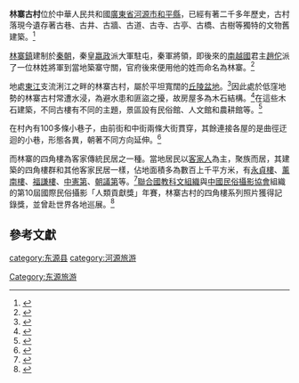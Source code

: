 '''林寨古村'''位於中華人民共和國[[廣東省|廣東省]][[河源市|河源市]][[和平縣|和平縣]]，已經有著二千多年歷史，古村落現今遺存著古巷、古井、古牆、古道、古寺、古亭、古橋、古樹等獨特的文物舊建築。<ref>{{cite web |url=https://m.mafengwo.cn/baike/20669/ |title=林寨古村|publisher= 馬蜂窩 }}</ref>

[[林寨鎮|林寨鎮]]建制於[[秦朝|秦朝]]，秦皇[[嬴政|嬴政]]派大軍駐屯，秦軍將領，即後來的[[南越國|南越國]]君主[[趙佗|趙佗]]派了一位林姓將軍到當地築寨守關，官府後來便用他的姓而命名為林寨。<ref>{{cite web |url=http://m.naic.org.cn/mobile/2017/gjwh_0615/1916.html |title=林寨古村消失的古宅記憶 區別現代都市的一抹驚艷|publisher= 古建中國 |date=2017-06-15 }}</ref>

地處[[東江|東江]]支流浰江之畔的林寨古村，屬於平坦寬闊的[[丘陵盆地|丘陵盆地]]。<ref>{{cite web |url=http://epaper.southcn.com/oversea/jrgdqb/html/2013-04/30/content_7186225.htm |title=千年古村演繹四角樓傳奇|publisher= 今日廣東僑報 |date=2013-04-30 }}</ref>因此處於低窪地勢的林寨古村常遭水浸，為避水患和匪盜之擾，故房屋多為木石結構。<ref>{{cite web |url=http://dfz.gd.gov.cn/nycq/dcxc/content/mpost_2876925.html |title=和平縣林寨鎮林寨古村|publisher= 廣東省情網 |date=2020-01-20 }}</ref>在這些木石建築，不同古樓有不同的主題，景區設有民俗館、人文館和農耕館等。<ref>{{cite web |url=https://www.wingontravel.com/discovery/scenic-linzhai-ancient-village-10521555 |title=林寨古村|publisher= 永安旅遊 }}</ref>

在村內有100多條小巷子，由前街和中街兩條大街貫穿，其餘連接各屋的是曲徑迂迴的小巷，形態各異，朝著不同方向延伸。<ref>{{cite web |url=https://m.gujianchina.cn/quote/show-5110.html |title=林寨古村：千年古村百條巷|publisher= 古建家園 |date=2020-01-17 }}</ref>

而林寨的四角樓為客家傳統民居之一種。當地居民以[[客家人|客家人]]為主，聚族而居，其建築的四角樓群和其他客家民居一樣，佔地面積多為數百上千平方米，有[[永貞樓|永貞樓]]、[[薰南樓|薰南樓]]、[[福謙樓|福謙樓]]、[[中憲第|中憲第]]、[[朝議第|朝議第]]等。<ref>{{cite web |url=http://paper.wenweipo.com/2016/10/14/GS1610140001.htm |title=粵港澳生活匯：金風玉露一相逢 徜徉嶺南古村落|publisher= 文匯報 |date=2016-10-14 }}</ref>[[聯合國教科文組織|聯合國教科文組織]]與[[中國民俗攝影協會|中國民俗攝影協會]]組織的第10屆國際民俗攝影「人類貢獻獎」年賽，林寨古村的四角樓系列照片獲得記錄獎，並曾赴世界各地巡展。<ref>{{cite web |url=https://www.hkcd.com/content/2017-06/07/content_1051587.html |title=河源林寨古村再獲國際殊榮 |publisher=香港商報網 |date=2017-06-07 |access-date=2020-09-24 |archive-date=2017-10-21 |archive-url=https://web.archive.org/web/20171021064412/http://hkcd.com/content/2017-06/07/content_1051587.html |dead-url=no }}</ref>

==參考文獻==
{{reflist}}
{{河源旅游资源列表}}
[[category:东源县|category:东源县]]
[[Category:东源旅游|Category:东源旅游]]
[[category:河源旅游|category:河源旅游]]